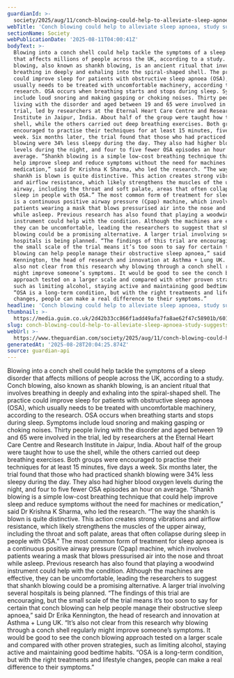 ```yaml
---
guardianId: >-
  society/2025/aug/11/conch-blowing-could-help-to-alleviate-sleep-apnoea-study-suggests
webTitle: 'Conch blowing could help to alleviate sleep apnoea, study suggests'
sectionName: Society
webPublicationDate: '2025-08-11T04:00:41Z'
bodyText: >-
  Blowing into a conch shell could help tackle the symptoms of a sleep disorder
  that affects millions of people across the UK, according to a study. Conch
  blowing, also known as shankh blowing, is an ancient ritual that involves
  breathing in deeply and exhaling into the spiral-shaped shell. The practice
  could improve sleep for patients with obstructive sleep apnoea (OSA), which
  usually needs to be treated with uncomfortable machinery, according to the
  research. OSA occurs when breathing starts and stops during sleep. Symptoms
  include loud snoring and making gasping or choking noises. Thirty people
  living with the disorder and aged between 19 and 65 were involved in the
  trial, led by researchers at the Eternal Heart Care Centre and Research
  Institute in Jaipur, India. About half of the group were taught how to use the
  shell, while the others carried out deep breathing exercises. Both groups were
  encouraged to practise their techniques for at least 15 minutes, five days a
  week. Six months later, the trial found that those who had practiced shankh
  blowing were 34% less sleepy during the day. They also had higher blood oxygen
  levels during the night, and four to five fewer OSA episodes an hour on
  average. “Shankh blowing is a simple low-cost breathing technique that could
  help improve sleep and reduce symptoms without the need for machines or
  medication,” said Dr Krishna K Sharma, who led the research. “The way the
  shankh is blown is quite distinctive. This action creates strong vibrations
  and airflow resistance, which likely strengthens the muscles of the upper
  airway, including the throat and soft palate, areas that often collapse during
  sleep in people with OSA.” The most common form of treatment for sleep apnoea
  is a continuous positive airway pressure (Cpap) machine, which involves
  patients wearing a mask that blows pressurised air into the nose and throat
  while asleep. Previous research has also found that playing a woodwind
  instrument could help with the condition. Although the machines are effective,
  they can be uncomfortable, leading the researchers to suggest that shankh
  blowing could be a promising alternative. A larger trial involving several
  hospitals is being planned. “The findings of this trial are encouraging, but
  the small scale of the trial means it’s too soon to say for certain that conch
  blowing can help people manage their obstructive sleep apnoea,” said Dr Erika
  Kennington, the head of research and innovation at Asthma + Lung UK. “It’s
  also not clear from this research why blowing through a conch shell regularly
  might improve someone’s symptoms. It would be good to see the conch blowing
  approach tested on a larger scale and compared with other proven strategies,
  such as limiting alcohol, staying active and maintaining good bedtime habits.
  “OSA is a long-term condition, but with the right treatments and lifestyle
  changes, people can make a real difference to their symptoms.”
headline: 'Conch blowing could help to alleviate sleep apnoea, study suggests'
thumbnail: >-
  https://media.guim.co.uk/2d42b33cc866f1add49afa7fa8ae62f47c58901b/601_428_5815_4655/500.jpg
slug: conch-blowing-could-help-to-alleviate-sleep-apnoea-study-suggests
webUrl: >-
  https://www.theguardian.com/society/2025/aug/11/conch-blowing-could-help-to-alleviate-sleep-apnoea-study-suggests
generatedAt: '2025-08-28T20:04:25.874Z'
source: guardian-api
---
```

Blowing into a conch shell could help tackle the symptoms of a sleep disorder that affects millions of people across the UK, according to a study. Conch blowing, also known as shankh blowing, is an ancient ritual that involves breathing in deeply and exhaling into the spiral-shaped shell. The practice could improve sleep for patients with obstructive sleep apnoea (OSA), which usually needs to be treated with uncomfortable machinery, according to the research. OSA occurs when breathing starts and stops during sleep. Symptoms include loud snoring and making gasping or choking noises. Thirty people living with the disorder and aged between 19 and 65 were involved in the trial, led by researchers at the Eternal Heart Care Centre and Research Institute in Jaipur, India. About half of the group were taught how to use the shell, while the others carried out deep breathing exercises. Both groups were encouraged to practise their techniques for at least 15 minutes, five days a week. Six months later, the trial found that those who had practiced shankh blowing were 34% less sleepy during the day. They also had higher blood oxygen levels during the night, and four to five fewer OSA episodes an hour on average. “Shankh blowing is a simple low-cost breathing technique that could help improve sleep and reduce symptoms without the need for machines or medication,” said Dr Krishna K Sharma, who led the research. “The way the shankh is blown is quite distinctive. This action creates strong vibrations and airflow resistance, which likely strengthens the muscles of the upper airway, including the throat and soft palate, areas that often collapse during sleep in people with OSA.” The most common form of treatment for sleep apnoea is a continuous positive airway pressure (Cpap) machine, which involves patients wearing a mask that blows pressurised air into the nose and throat while asleep. Previous research has also found that playing a woodwind instrument could help with the condition. Although the machines are effective, they can be uncomfortable, leading the researchers to suggest that shankh blowing could be a promising alternative. A larger trial involving several hospitals is being planned. “The findings of this trial are encouraging, but the small scale of the trial means it’s too soon to say for certain that conch blowing can help people manage their obstructive sleep apnoea,” said Dr Erika Kennington, the head of research and innovation at Asthma + Lung UK. “It’s also not clear from this research why blowing through a conch shell regularly might improve someone’s symptoms. It would be good to see the conch blowing approach tested on a larger scale and compared with other proven strategies, such as limiting alcohol, staying active and maintaining good bedtime habits. “OSA is a long-term condition, but with the right treatments and lifestyle changes, people can make a real difference to their symptoms.”
